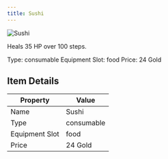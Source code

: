```yaml
---
title: Sushi
---
```


<div className="flex items-start gap-6 mb-8">
  <div className="flex-shrink-0">
    <img src="/assets/resources/cooking/sushi.png" alt="Sushi" className="w-24 h-24 border rounded-lg" />
  </div>
  <div className="flex-1">
    <div className="space-y-2">
      <p className="text-lg text-muted-foreground">Heals 35 HP over 100 steps.</p>
      <div className="flex flex-wrap gap-4 text-sm">
        <span className="px-2 py-1 bg-green-100 dark:bg-green-900 rounded-md">
          Type: consumable
        </span>
        <span className="px-2 py-1 bg-purple-100 dark:bg-purple-900 rounded-md">
          Equipment Slot: food
        </span>
        <span className="px-2 py-1 bg-yellow-100 dark:bg-yellow-900 rounded-md">
          Price: 24 Gold
        </span>
      </div>
    </div>
  </div>
</div>

## Item Details
| Property | Value |
|----------|-------|
| Name | Sushi |
| Type | consumable |
| Equipment Slot | food |
| Price | 24 Gold |

